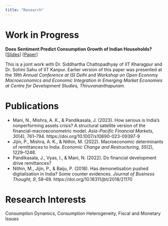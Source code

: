 ```yaml
---
title: "Research"
---
```


# Work in Progress

**Does Sentiment Predict Consumption Growth of Indian Households?** [[Slides](./presentation.pdf)]  [[Paper](./paper_25march.pdf)]

This is a joint work with Dr. Siddhartha Chattopadhyay of IIT Kharagpur and Dr. Sohini Sahu of IIT Kanpur. Earlier version of this paper was presented at the *19th Annual Conference at ISI Delhi* and *Workshop on Open Economy Macroeconomics and Economic Integration in Emerging Market Economies at Centre for Development Studies, Thiruvananthapuram.*


# Publications

- Mani, N., Mishra, A. K., & Pandikasala, J. (2023). How serious is India’s nonperforming assets crisis? A structural satellite version of the financial-macroeconometric model. *Asia-Pacific Financial Markets, 30*(4), 761–794. https://doi.org/10.1007/s10690-023-09397-9  
- Jijin, P., Mishra, A. K., & Nithin, M. (2022). Macroeconomic determinants of remittances to India. *Economic Change and Restructuring, 55*(2), 1229–1248.  
- Pandikasala, J., Vyas, I., & Mani, N. (2022). Do financial development drive remittances?  
- Nithin, M., Jijin, P., & Baiju, P. (2018). Has demonetisation pushed digitalisation in India? Some counter evidences. *Journal of Business Thought, 9*, 58–69. https://doi.org/10.18311/jbt/2018/21170  

# Research Interests

Consumption Dynamics, Consumption Heterogeneity, Fiscal and Monetary Issues